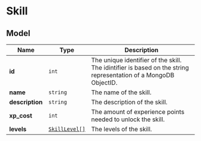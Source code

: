 # Skill

## Model

| Name | Type | Description |
| - | - | - |
| **id** | `int` | The unique identifier of the skill. The idintifier is based on the string representation of a MongoDB ObjectID. |
| **name** | `string` | The name of the skill. |
| **description** | `string` | The description of the skill. |
| **xp_cost** | `int` | The amount of experience points needed to unlock the skill. |
| **levels** | [`SkillLevel[]`](./skill_level.mdx) | The levels of the skill. |
